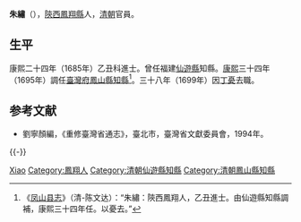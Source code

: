 {{Otheruses|other=名为朱繡的其他人物|朱繡}}

'''朱繡'''（{{bd|?||?|}}），[[陝西|陝西]][[鳳翔縣|鳳翔縣]]人，[[清朝|清朝]]官員。

== 生平 ==
康熙二十四年（1685年）乙丑科進士。曾任福建[[仙遊縣|仙遊縣]]知縣。[[康熙|康熙]]三十四年（1695年）調任[[臺灣府|臺灣府]][[鳳山縣知縣|鳳山縣知縣]]<ref>《[[凤山县志|凤山县志]]》（清-陈文达）：“朱繡：陝西鳳翔人，乙丑進士。由仙遊縣知縣調補，康熙三十四年任。以憂去。”</ref>。三十八年（1699年）因[[丁憂|丁憂]]去職。

==参考文献==
*劉寧顏編，《重修臺灣省通志》，臺北市，臺灣省文獻委員會，1994年。
{{reflist}}

{{-}}
{{start box}}
{{s-off}}
{{Succession box|[[閔逵|閔逵]]|[[劉國輔|劉國輔]]|[[臺灣府|臺灣府]][[鳳山縣知縣|鳳山縣知縣]]|<small>[[乾隆|乾隆]]十九年（1754年）上任</small>}}
{{end box}}

{{康熙二十四年乙丑科殿試金榜}}

{{Authority control}}

{{DEFAULTSORT:Zhu朱}}
[[Category:朱姓|Xiao]]
[[Category:鳳翔人|Category:鳳翔人]]
[[Category:清朝仙遊縣知縣|Category:清朝仙遊縣知縣]]
[[Category:清朝鳳山縣知縣|Category:清朝鳳山縣知縣]]